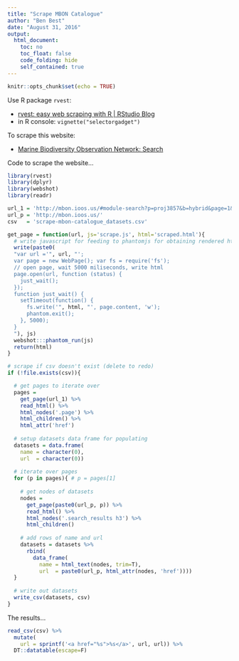 ```yaml
---
title: "Scrape MBON Catalogue"
author: "Ben Best"
date: "August 31, 2016"
output: 
  html_document: 
    toc: no
    toc_float: false
    code_folding: hide
    self_contained: true
---
```


```r
knitr::opts_chunk$set(echo = TRUE)
```

Use R package `rvest`:

- [rvest: easy web scraping with R | RStudio Blog](https://blog.rstudio.org/2014/11/24/rvest-easy-web-scraping-with-r/)
- in R console: `vignette("selectorgadget")`

To scrape this website:

- [Marine Biodiversity Observation Network: Search](http://mbon.ioos.us/#module-search?p=proj3857&b=hybrid&page=1&tagId=&q=&tags=)

Code to scrape the website...

```r
library(rvest)
library(dplyr)
library(webshot)
library(readr)

url_1 = 'http://mbon.ioos.us/#module-search?p=proj3857&b=hybrid&page=1&tagId=&q=&tags='
url_p = 'http://mbon.ioos.us/'
csv   = 'scrape-mbon-catalogue_datasets.csv'

get_page = function(url, js='scrape.js', html='scraped.html'){
  # write javascript for feeding to phantomjs for obtaining rendered html
  write(paste0(
  "var url ='", url, "';
  var page = new WebPage(); var fs = require('fs');
  // open page, wait 5000 miliseconds, write html
  page.open(url, function (status) {
    just_wait();
  });
  function just_wait() {
    setTimeout(function() {
      fs.write('", html, "', page.content, 'w');
      phantom.exit();
    }, 5000);
  }
  "), js)
  webshot:::phantom_run(js)
  return(html)
}

# scrape if csv doesn't exist (delete to redo)
if (!file.exists(csv)){

  # get pages to iterate over
  pages = 
    get_page(url_1) %>%
    read_html() %>%
    html_nodes('.page') %>%
    html_children() %>%
    html_attr('href')
  
  # setup datasets data frame for populating
  datasets = data.frame(
    name = character(0), 
    url  = character(0))
  
  # iterate over pages
  for (p in pages){ # p = pages[1]
    
    # get nodes of datasets
    nodes = 
      get_page(paste0(url_p, p)) %>%
      read_html() %>%
      html_nodes('.search_results h3') %>%
      html_children()
  
    # add rows of name and url
    datasets = datasets %>%
      rbind(
        data_frame(
          name = html_text(nodes, trim=T),
          url  = paste0(url_p, html_attr(nodes, 'href'))))
  }
  
  # write out datasets
  write_csv(datasets, csv)
}
```

The results...

```r
read_csv(csv) %>%
  mutate(
    url = sprintf('<a href="%s">%s</a>', url, url)) %>%
  DT::datatable(escape=F)
```

